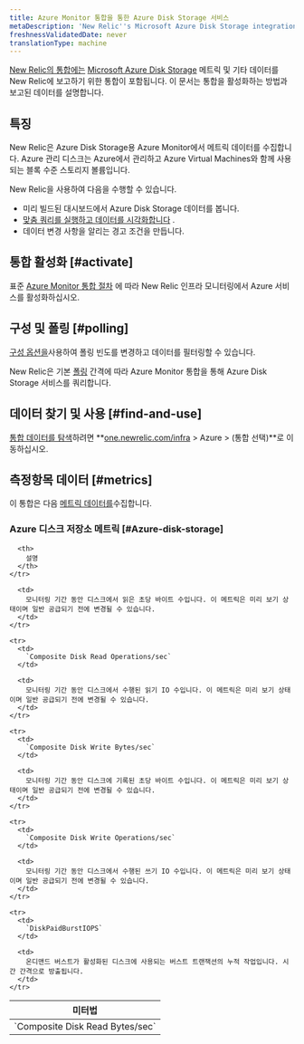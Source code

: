 ```yaml
---
title: Azure Monitor 통합을 통한 Azure Disk Storage 서비스
metaDescription: 'New Relic''s Microsoft Azure Disk Storage integration: what data it reports and how to enable it.'
freshnessValidatedDate: never
translationType: machine
---
```


[New Relic의 통합에는](/docs/infrastructure/integrations-getting-started/getting-started/introduction-infrastructure-integrations) [Microsoft Azure Disk Storage](https://azure.microsoft.com/en-us/products/storage/disks/) 메트릭 및 기타 데이터를 New Relic에 보고하기 위한 통합이 포함됩니다. 이 문서는 통합을 활성화하는 방법과 보고된 데이터를 설명합니다.

## 특징

New Relic은 Azure Disk Storage용 Azure Monitor에서 메트릭 데이터를 수집합니다. Azure 관리 디스크는 Azure에서 관리하고 Azure Virtual Machines와 함께 사용되는 블록 수준 스토리지 볼륨입니다.

New Relic을 사용하여 다음을 수행할 수 있습니다.

* 미리 빌드된 대시보드에서 Azure Disk Storage 데이터를 봅니다.
* [맞춤 쿼리를 실행하고 데이터를 시각화합니다](/docs/infrastructure/integrations-getting-started/getting-started/use-integration-data-new-relic-insights) .
* 데이터 변경 사항을 알리는 경고 조건을 만듭니다.

## 통합 활성화 [#activate]

표준 [Azure Monitor 통합 절차](/docs/infrastructure/microsoft-azure-integrations/azure-integrations-list/azure-monitor) 에 따라 New Relic 인프라 모니터링에서 Azure 서비스를 활성화하십시오.

## 구성 및 폴링 [#polling]

[구성 옵션을](/docs/infrastructure/microsoft-azure-integrations/azure-integrations-list/azure-monitor/#settings)사용하여 폴링 빈도를 변경하고 데이터를 필터링할 수 있습니다.

New Relic은 기본 [폴링](/docs/infrastructure/microsoft-azure-integrations/azure-integrations-list/azure-monitor/#settings) 간격에 따라 Azure Monitor 통합을 통해 Azure Disk Storage 서비스를 쿼리합니다.

## 데이터 찾기 및 사용 [#find-and-use]

[통합 데이터를 탐색](/docs/infrastructure/integrations/find-use-infrastructure-integration-data)하려면 **[one.newrelic.com/infra](https://one.newrelic.com/infra) > Azure > (통합 선택)**로 이동하십시오.

## 측정항목 데이터 [#metrics]

이 통합은 다음 [메트릭 데이터를](/docs/infrastructure/integrations-getting-started/getting-started/understand-integration-data-data-types#metric)수집합니다.

### Azure 디스크 저장소 메트릭 [#Azure-disk-storage]

<table>
  <thead>
    <tr>
      <th style={{ width: "300px" }}>
        미터법
      </th>

      <th>
        설명
      </th>
    </tr>
  </thead>

  <tbody>
    <tr>
      <td>
        `Composite Disk Read Bytes/sec`
      </td>

      <td>
        모니터링 기간 동안 디스크에서 읽은 초당 바이트 수입니다. 이 메트릭은 미리 보기 상태이며 일반 공급되기 전에 변경될 수 있습니다.
      </td>
    </tr>

    <tr>
      <td>
        `Composite Disk Read Operations/sec`
      </td>

      <td>
        모니터링 기간 동안 디스크에서 수행된 읽기 IO 수입니다. 이 메트릭은 미리 보기 상태이며 일반 공급되기 전에 변경될 수 있습니다.
      </td>
    </tr>

    <tr>
      <td>
        `Composite Disk Write Bytes/sec`
      </td>

      <td>
        모니터링 기간 동안 디스크에 기록된 초당 바이트 수입니다. 이 메트릭은 미리 보기 상태이며 일반 공급되기 전에 변경될 수 있습니다.
      </td>
    </tr>

    <tr>
      <td>
        `Composite Disk Write Operations/sec`
      </td>

      <td>
        모니터링 기간 동안 디스크에서 수행된 쓰기 IO 수입니다. 이 메트릭은 미리 보기 상태이며 일반 공급되기 전에 변경될 수 있습니다.
      </td>
    </tr>

    <tr>
      <td>
        `DiskPaidBurstIOPS`
      </td>

      <td>
        온디맨드 버스트가 활성화된 디스크에 사용되는 버스트 트랜잭션의 누적 작업입니다. 시간 간격으로 방출됩니다.
      </td>
    </tr>
  </tbody>
</table>